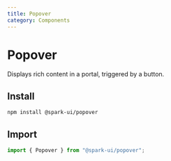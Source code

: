 ```yaml
---
title: Popover
category: Components
---
```



# Popover

Displays rich content in a portal, triggered by a button.

<ComponentMenu slug="popover" />

## Install

```sh
npm install @spark-ui/popover
```

## Import

```js
import { Popover } from "@spark-ui/popover";
```


